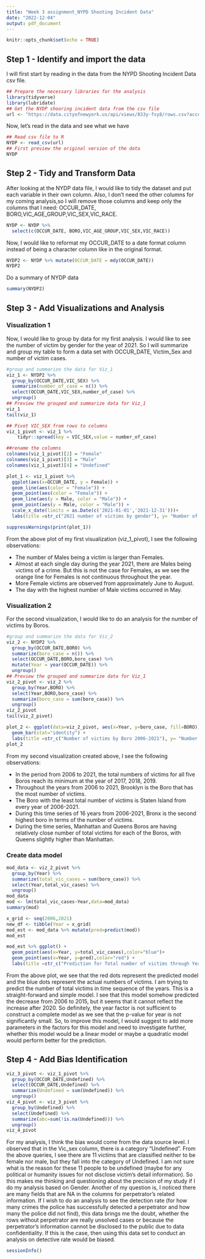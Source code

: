 ---
title: "Week 3 assignment_NYPD Shooting Incident Data"
date: "2022-12-04"
output: pdf_document
---

```{r setup, include=FALSE}
knitr::opts_chunk$set(echo = TRUE)
```

## Step 1 - Identify and import the data

I will first start by reading in the data from the NYPD Shooting Incident Data csv file.

```{r get_nydp_data}
## Prepare the necessary libraries for the analysis
library(tidyverse)
library(lubridate)
## Get the NYDP shooring incident data from the csv file
url <- "https://data.cityofnewyork.us/api/views/833y-fsy8/rows.csv?accessType=DOWNLOAD"
```

Now, let's read in the data and see what we have
```{r import_data}
## Read csv file to R
NYDP <- read_csv(url)
## First preview the original version of the data
NYDP
```

## Step 2 - Tidy and Transform Data

After looking at the NYDP data file, I would like to tidy the dataset and put each variable in their own column. Also, I don't need the other columns for my coming analysis,so I will remove those columns and keep only the columns that I need: OCCUR_DATE, BORO,VIC_AGE_GROUP,VIC_SEX,VIC_RACE.

```{r cleaning_columns}
NYDP <- NYDP %>%
  select(c(OCCUR_DATE, BORO,VIC_AGE_GROUP,VIC_SEX,VIC_RACE))
```


Now, I would like to reformat my OCCUR_DATE to a date format column instead of being a character column like in the original format.
```{r reformat_OCCUR_DATE}
NYDP2 <- NYDP %>% mutate(OCCUR_DATE = mdy(OCCUR_DATE))
NYDP2
```
Do a summary of NYDP data
```{r data_summary}
summary(NYDP2)
```

## Step 3 - Add Visualizations and Analysis

### Visualization 1

Now, I would like to group by data for my first analysis. I would like to see the number of victim by gender for the year of 2021. So I will summarize and group my table to form a data set with OCCUR_DATE, Victim_Sex and number of victim cases.

```{r viz_1_working}
#group and summarize the data for Viz_1
viz_1 <- NYDP2 %>%
  group_by(OCCUR_DATE,VIC_SEX) %>%
  summarize(number_of_case = n()) %>%
  select(OCCUR_DATE,VIC_SEX,number_of_case) %>%
  ungroup()
## Preview the grouped and summarize data for Viz_1
viz_1
tail(viz_1)
```

```{r viz_1_plot}
## Pivot VIC_SEX from rows to columns
viz_1_pivot <- viz_1 %>% 
    tidyr::spread(key = VIC_SEX,value = number_of_case)

##rename the columns
colnames(viz_1_pivot)[2] = "Female"
colnames(viz_1_pivot)[3] = "Male"
colnames(viz_1_pivot)[4] = "Undefined"

plot_1 <- viz_1_pivot %>%
  ggplot(aes(x=OCCUR_DATE, y = Female)) +
  geom_line(aes(color = "Female")) +
  geom_point(aes(color = "Female")) +
  geom_line(aes(y = Male, color = "Male")) +
  geom_point(aes(y = Male, color = "Male")) +
  scale_x_date(limits = as.Date(c('2021-01-01','2021-12-31')))+
  labs(title =str_c("2021 number of victims by gender"), y= "Number of Victims")

suppressWarnings(print(plot_1))
```

From the above plot of my first visualization (viz_1_pivot), I see the following observations: 

* The number of Males being a victim is larger than Females.
* Almost at each single day during the year 2021, there are Males being victims of a crime. But this is not the case for Females, as we see the orange line for Females is not continuous throughout the year.
* More Female victims are observed from approximately June to August.
* The day with the highest number of Male victims occurred in May.


### Visualization 2

For the second visualization, I would like to do an analysis for the number of victims by Boros.

```{r Viz_2_working}
#group and summarize the data for Viz_2
viz_2 <- NYDP2 %>%
  group_by(OCCUR_DATE,BORO) %>%
  summarize(boro_case = n()) %>%
  select(OCCUR_DATE,BORO,boro_case) %>%
  mutate(Year = year(OCCUR_DATE)) %>%
  ungroup()
## Preview the grouped and summarize data for Viz_1
viz_2_pivot <- viz_2 %>%
  group_by(Year,BORO) %>%
  select(Year,BORO,boro_case) %>%
  summarize(boro_case = sum(boro_case)) %>%
  ungroup()
viz_2_pivot
tail(viz_2_pivot)
```

```{r plot_2}
plot_2 <- ggplot(data=viz_2_pivot, aes(x=Year, y=boro_case, fill=BORO)) +
  geom_bar(stat="identity") +
  labs(title =str_c("Number of victims by Boro 2006-2021"), y= "Number of Victims")
plot_2
```

From my second visualization created above, I see the following observations:

* In the period from 2006 to 2021, the total numbers of victims for all five Boros reach its minimum at the year of 2017, 2018, 2019.
* Throughout the years from 2006 to 2021, Brooklyn is the Boro that has the most number of victims.
* The Boro with the least total number of victims is Staten Island from every year of 2006-2021.
* During this time series of 16 years from 2006-2021, Bronx is the second highest boro in terms of the number of victims.
* During the time series, Manhattan and Queens Boros are having relatively close number of total victims for each of the Boros, with Queens slightly higher than Manhattan.


### Create data model

```{r model}
mod_data <- viz_2_pivot %>%
  group_by(Year) %>%
  summarize(total_vic_cases = sum(boro_case)) %>%
  select(Year,total_vic_cases) %>%
  ungroup()
mod_data
mod <- lm(total_vic_cases~Year,data=mod_data)
summary(mod)
```
```{r}
x_grid <- seq(2006,2021)
new_df <- tibble(Year = x_grid)
mod_est <- mod_data %>% mutate(pred=predict(mod))
mod_est
```

```{r model_plot}
mod_est %>% ggplot() +
  geom_point(aes(x=Year, y=total_vic_cases),color="blue")+
  geom_point(aes(x=Year, y=pred),color="red") +
  labs(title =str_c("Prediction for Total number of victims through Year time sequence"))
```
From the above plot, we see that the red dots represent the predicted model and the blue dots represent the actual numbers of victims. I am trying to predict the number of total victims in time sequence of the years. This is a straight-forward and simple model. I see that this model somehow predicted the decrease from 2006 to 2015, but it seems that it cannot reflect the increase after 2020. So definitely, the year factor is not sufficient to construct a complete model as we see that the p-value for year is not significantly small. So, to improve this model, I would suggest to add more parameters in the factors for this model and need to investigate further, whether this model would be a linear model or maybe a quadratic model would perform better for the prediction.


## Step 4 - Add Bias Identification

```{r viz_1_eg}
viz_3_pivot <- viz_1_pivot %>%
  group_by(OCCUR_DATE,Undefined) %>%
  select(OCCUR_DATE,Undefined) %>%
  summarize(Undefined = sum(Undefined)) %>%
  ungroup()
viz_4_pivot <- viz_3_pivot %>%
  group_by(Undefined) %>%
  select(Undefined) %>%
  summarize(abc=sum(!is.na(Undefined))) %>%
  ungroup()
viz_4_pivot
```

For my analysis, I think the bias would come from the data source level. I observed that in the Vic_sex column, there is a category "Undefined". From the above queries, I see there are 11 victims that are classified neither to be female nor male, but they fall into the category of Undefined. I am not sure what is the reason for these 11 people to be undefined (maybe for any political or humanity issues for not disclose victim's detail information). So this makes me thinking and questioning about the precision of my study if I do my analysis based on Gender. Another of my question is, I noticed there are many fields that are NA in the columns for perpetrator's related information. If I wish to do an analysis to see the detection rate (for how many crimes the police has successfully detected a perpetrator and how many the police did not find), this data brings me the doubt, whether the rows without perpetrator are really unsolved cases or because the perpetrator's information cannot be disclosed to the public due to data confidentiality. If this is the case, then using this data set to conduct an analysis on detective rate would be biased.


```{r session_info}
sessionInfo()
```